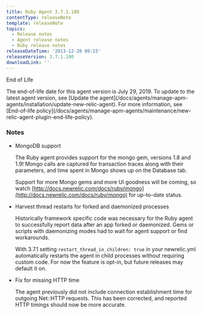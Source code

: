 ```yaml
---
title: Ruby Agent 3.7.1.180
contentType: releaseNote
template: releaseNote
topics:
  - Release notes
  - Agent release notes
  - Ruby release notes
releaseDateTime: '2013-12-20 09:15'
releaseVersion: 3.7.1.180
downloadLink: ''
---
```


End of Life

<Callout variant="important">
  The end-of-life date for this agent version is July 29, 2019. To update to the latest agent version, see [Update the agent](/docs/agents/manage-apm-agents/installation/update-new-relic-agent). For more information, see [End-of-life policy](/docs/agents/manage-apm-agents/maintenance/new-relic-agent-plugin-end-life-policy).
</Callout>

### Notes

* MongoDB support

  The Ruby agent provides support for the mongo gem, versions 1.8 and 1.9! Mongo calls are captured for transaction traces along with their parameters, and time spent in Mongo shows up on the Database tab.

  Support for more Mongo gems and more UI goodness will be coming, so watch [http://docs.newrelic.com/docs/ruby/mongo](http://docs.newrelic.com/docs/ruby/mongo) for up-to-date status.
* Harvest thread restarts for forked and daemonized processes

  Historically framework specific code was necessary for the Ruby agent to successfully report data after an app forked or daemonized. Gems or scripts with daemonizing modes had to wait for agent support or find workarounds.

  With 3.7.1 setting `restart_thread_in_children: true` in your newrelic.yml automatically restarts the agent in child processes without requiring custom code. For now the feature is opt-in, but future releases may default it on.
* Fix for missing HTTP time

  The agent previously did not include connection establishment time for outgoing Net::HTTP requests. This has been corrected, and reported HTTP timings should now be more accurate.
